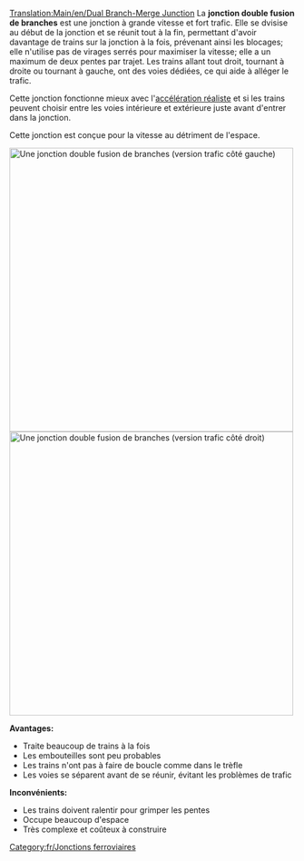 [[Translation:Main/en/Dual Branch-Merge Junction]]
{{en/-}}{{fr/Menu de Croisements}}
La '''jonction double fusion de branches''' est une jonction à grande vitesse et fort trafic. Elle se dvisise au début de la jonction et se réunit tout à la fin, permettant d'avoir davantage de trains sur la jonction à la fois, prévenant ainsi les blocages; elle n'utilise pas de virages serrés pour maximiser la vitesse; elle a un maximum de deux pentes par trajet. Les trains allant tout droit, tournant à droite ou tournant à gauche, ont des voies dédiées, ce qui aide à alléger le trafic.

Cette jonction fonctionne mieux avec l'[[Main/fr/Accélération réaliste|accélération réaliste]] et si les trains peuvent choisir entre les voies intérieure et extérieure juste avant d'entrer dans la jonction.

Cette jonction est conçue pour la vitesse au détriment de l'espace.

[[File:en/DuelBranchMerge.png|thumb|center|500px|Une jonction double fusion de branches (version trafic côté gauche)]]
[[File:en/DuelBranchMerge RightSide.png|thumb|center|500px|Une jonction double fusion de branches (version trafic côté droit)]]

'''Avantages:'''
*Traite beaucoup de trains à la fois
*Les embouteilles sont peu probables
*Les trains n'ont pas à faire de boucle comme dans le trèfle
*Les voies se séparent avant de se réunir, évitant les problèmes de trafic

'''Inconvénients:'''
*Les trains doivent ralentir pour grimper les pentes
*Occupe beaucoup d'espace
*Très complexe et coûteux à construire

[[Category:fr/Jonctions ferroviaires]]